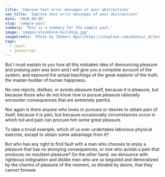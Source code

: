```yaml
---
title: 'Improve test error messages of your abstractions'
seo_title: 'Improve test error messages of your abstractions'
date: '2020-08-08'
slug: 'sample-post'
summary: 'This is a summary for the sample post.'
image: 'images/stockholm-building.jpg'
imageCredit: 'Photo by [Robert Bye](https://unsplash.com/photos/_4c7erArmdg)'
tags:
  - react
  - javascript
---
```


But I must explain to you how all this mistaken idea of denouncing pleasure and praising pain was
born and I will give you a complete account of the system, and expound the actual teachings of the
great explorer of the truth, the master-builder of human happiness.

No one rejects, dislikes, or avoids pleasure itself, because it is pleasure, but because those who
do not know how to pursue pleasure rationally encounter consequences that are extremely painful.

Nor again is there anyone who loves or pursues or desires to obtain pain of itself, because it is
pain, but because occasionally circumstances occur in which toil and pain can procure him some great
pleasure.

To take a trivial example, which of us ever undertakes laborious physical exercise, except to obtain
some advantage from it?

But who has any right to find fault with a man who chooses to enjoy a pleasure that has no annoying
consequences, or one who avoids a pain that produces no resultant pleasure? On the other hand, we
denounce with righteous indignation and dislike men who are so beguiled and demoralized by the
charms of pleasure of the moment, so blinded by desire, that they cannot foresee
